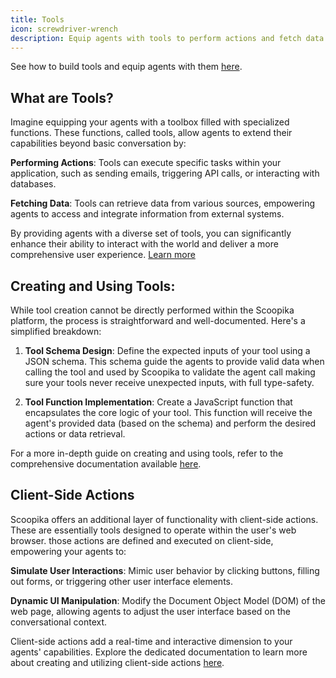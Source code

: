 ```yaml
---
title: Tools
icon: screwdriver-wrench
description: Equip agents with tools to perform actions and fetch data
---
```


<Info>See how to build tools and equip agents with them [here](/tools).</Info>

## What are Tools?

Imagine equipping your agents with a toolbox filled with specialized functions. These functions, called tools, allow agents to extend their capabilities beyond basic conversation by:

**Performing Actions**: Tools can execute specific tasks within your application, such as sending emails, triggering API calls, or interacting with databases.

**Fetching Data**: Tools can retrieve data from various sources, empowering agents to access and integrate information from external systems.

By providing agents with a diverse set of tools, you can significantly enhance their ability to interact with the world and deliver a more comprehensive user experience. [Learn more](/tools)

## Creating and Using Tools:

While tool creation cannot be directly performed within the Scoopika platform, the process is straightforward and well-documented. Here's a simplified breakdown:

1. **Tool Schema Design**: Define the expected inputs of your tool using a JSON schema. This schema guide the agents to provide valid data when calling the tool and used by Scoopika to validate the agent call making sure your tools never receive unexpected inputs, with full type-safety.

2. **Tool Function Implementation**: Create a JavaScript function that encapsulates the core logic of your tool. This function will receive the agent's provided data (based on the schema) and perform the desired actions or data retrieval.

For a more in-depth guide on creating and using tools, refer to the comprehensive documentation available [here](/tools).

## Client-Side Actions

Scoopika offers an additional layer of functionality with client-side actions. These are essentially tools designed to operate within the user's web browser. those actions are defined and executed on client-side, empowering your agents to:

**Simulate User Interactions**: Mimic user behavior by clicking buttons, filling out forms, or triggering other user interface elements.

**Dynamic UI Manipulation**: Modify the Document Object Model (DOM) of the web page, allowing agents to adjust the user interface based on the conversational context.

Client-side actions add a real-time and interactive dimension to your agents' capabilities. Explore the dedicated documentation to learn more about creating and utilizing client-side actions [here](/tools/client-side-actions).